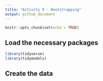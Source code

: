 ```yaml
---
title: "Activity 9 - Bootstrapping"
output: github_document
---
```


```r
knitr::opts_chunk$set(echo = TRUE)
```
## Load the necessary packages
```r
library(tidyverse)
library(tidymodels)
```
## Create the data
```r

```
